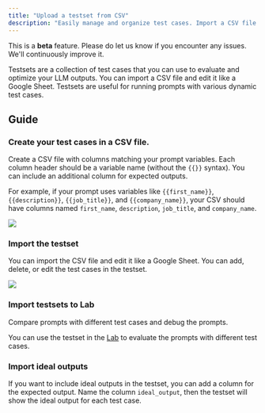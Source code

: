 ```yaml
---
title: "Upload a testset from CSV"
description: "Easily manage and organize test cases. Import a CSV file and edit it like a Google Sheet."
---
```

<Note> This is a **beta** feature. Please do let us know if you encounter any issues. We'll continuously improve it.</Note>

Testsets are a collection of test cases that you can use to evaluate and optimize your LLM outputs. You can import a CSV file and edit it like a Google Sheet. Testsets are useful for running prompts with various dynamic test cases.

## Guide
### Create your test cases in a CSV file.
Create a CSV file with columns matching your prompt variables. Each column header should be a variable name (without the `{{}}` syntax). You can include an additional column for expected outputs.

For example, if your prompt uses variables like `{{first_name}}`, `{{description}}`, `{{job_title}}`, and `{{company_name}}`, your CSV should have columns named `first_name`, `description`, `job_title`, and `company_name`.

<Frame>
<img  src="https://keywordsai-static.s3.us-east-1.amazonaws.com/docs/evaluations/testsets-csv.png" />
</Frame>

### Import the testset
You can import the CSV file and edit it like a Google Sheet. You can add, delete, or edit the test cases in the testset.

<Frame>
<img src="https://keywordsai-static.s3.us-east-1.amazonaws.com/docs/evaluations/testset-create.png" />
</Frame>

### Import testsets to Lab
Compare prompts with different test cases and debug the prompts.

You can use the testset in the [Lab](/features/prompt/lab) to evaluate the prompts with different test cases.

### Import ideal outputs
If you want to include ideal outputs in the testset, you can add a column for the expected output. Name the column `ideal_output`, then the testset will show the ideal output for each test case.